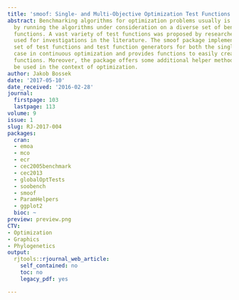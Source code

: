 ```yaml
---
title: 'smoof: Single- and Multi-Objective Optimization Test Functions'
abstract: Benchmarking algorithms for optimization problems usually is carried out
  by running the algorithms under consideration on a diverse set of benchmark or test
  functions. A vast variety of test functions was proposed by researchers and is being
  used for investigations in the literature. The smoof package implements a large
  set of test functions and test function generators for both the single and multi-objective
  case in continuous optimization and provides functions to easily create own test
  functions. Moreover, the package offers some additional helper methods, which can
  be used in the context of optimization.
author: Jakob Bossek
date: '2017-05-10'
date_received: '2016-02-28'
journal:
  firstpage: 103
  lastpage: 113
volume: 9
issue: 1
slug: RJ-2017-004
packages:
  cran:
  - emoa
  - mco
  - ecr
  - cec2005benchmark
  - cec2013
  - globalOptTests
  - soobench
  - smoof
  - ParamHelpers
  - ggplot2
  bioc: ~
preview: preview.png
CTV:
- Optimization
- Graphics
- Phylogenetics
output:
  rjtools::rjournal_web_article:
    self_contained: no
    toc: no
    legacy_pdf: yes

---
```

